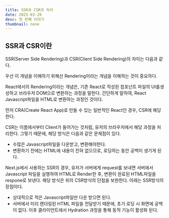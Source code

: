 ```yaml
---
title: SSR과 CSR의 차이
date: 2025-03-20
desc: 첫 번째 이야기
thumbnail: none
---
```


## SSR과 CSR이란

SSR(Server Side Rendering)과 CSR(Client Side Rendering)의 차이는 다음과 같다.

우선 이 개념을 이해하기 위해선 Rendering이라는 개념을 이해하는 것이 중요하다.

React에서의 Rendering이라는 개념은, 기존 React로 작성된 컴포넌트 파일의 UI를생성하고 브라우저 DOM으로 변환하는 과정을 말한다. 간단하게 말하여, React Javascript파일을 HTML로 변환하는 과정인 것이다.

먼저 CRA(Create React App)로 만들 수 있는 일반적인 React인 경우, CSR에 해당한다.

CSR는 이름에서부터 Client가 들어가는 것처럼, 유저의 브라우저에서 해당 과정을 처리한다. 그렇기 때문에, 해당 방식은 다음과 같은 문제점이 있다.

-   수많은 Javascript파일을 다운받고, 변환해야한다.
-   변환하기 전에는 HTML에 내용이 전혀 없으므로, 로딩하는 동안 공백이 생기게 된다.

Next.js에서 사용하는 SSR의 경우, 유저가 서버에게 request를 보내면 서버에서 Javascript 파일을 실행하여 HTML로 Render한 후, 변환이 완료된 HTML파일을 respone로 보낸다. 해당 방식은 위의 CSR방식의 단점을 보완한다. 아래는 SSR방식의 장점이다.

-   상대적으로 적은 Javascript파일만 다운 받으면 된다.
-   서버에서 미리 렌더링된 HTML 파일을 전달받기 때문에, 초기 로딩 시 화면에 공백이 없다. 이후 클라이언트에서 Hydration 과정을 통해 동적 기능이 활성화 된다.
